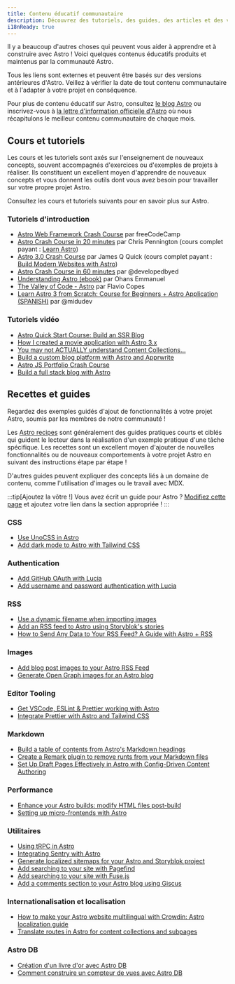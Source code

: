 ```yaml
---
title: Contenu éducatif communautaire
description: Découvrez des tutoriels, des guides, des articles et des vidéos produits par la communauté pour vous aider à apprendre et à construire avec Astro !
i18nReady: true
---
```



Il y a beaucoup d'autres choses qui peuvent vous aider à apprendre et à construire avec Astro ! Voici quelques contenus éducatifs produits et maintenus par la communauté Astro.

Tous les liens sont externes et peuvent être basés sur des versions antérieures d'Astro. Veillez à vérifier la date de tout contenu communautaire et à l'adapter à votre projet en conséquence.

Pour plus de contenu éducatif sur Astro, consultez [le blog Astro](https://astro.build/blog/) ou inscrivez-vous à [la lettre d'information officielle d'Astro](https://astro.build/newsletter/signup) où nous récapitulons le meilleur contenu communautaire de chaque mois.

## Cours et tutoriels 

Les cours et les tutoriels sont axés sur l'enseignement de nouveaux concepts, souvent accompagnés d'exercices ou d'exemples de projets à réaliser. Ils constituent un excellent moyen d'apprendre de nouveaux concepts et vous donnent les outils dont vous avez besoin pour travailler sur votre propre projet Astro.

Consultez les cours et tutoriels suivants pour en savoir plus sur Astro.

### Tutoriels d'introduction
  - [Astro Web Framework Crash Course](https://www.youtube.com/watch?v=e-hTm5VmofI) par freeCodeCamp
  - [Astro Crash Course in 20 minutes](https://www.youtube.com/watch?v=zrPVTf761OI) par Chris Pennington (cours complet payant : [Learn Astro](https://learnastro.dev/))
  - [Astro 3.0 Crash Course](https://www.youtube.com/watch?v=qBOz6TpYAOg) par James Q Quick (cours complet payant : [Build Modern Websites with Astro](https://astrocourse.dev/))
  - [Astro Crash Course in 60 minutes](https://www.youtube.com/watch?v=NniT0vKyn-E) par @developedbyed
  - [Understanding Astro (ebook)](https://www.ohansemmanuel.com/books/understanding-astro) par Ohans Emmanuel
  - [The Valley of Code - Astro](https://thevalleyofcode.com/astro) par Flavio Copes
  - [Learn Astro 3 from Scratch: Course for Beginners + Astro Application (SPANISH)](https://www.youtube.com/watch?v=RB5tR_nqUEw) par @midudev

  ### Tutoriels vidéo
  - [Astro Quick Start Course: Build an SSR Blog](https://www.youtube.com/watch?v=XoIHKO6AkoM)
  - [How I created a movie application with Astro 3.x](https://www.youtube.com/watch?v=Gvr4WhgfP0w)
  - [You may not ACTUALLY understand Content Collections…](https://www.youtube.com/watch?v=Fcw4c3wzm7I)
  - [Build a custom blog platform with Astro and Apprwrite](https://www.youtube.com/watch?v=OERqwLy_reA)
  - [Astro JS Portfolio Crash Course](https://www.youtube.com/watch?v=TwWvNK0yHjI)
  - [Build a full stack blog with Astro](https://egghead.io/courses/build-a-full-stack-blog-with-astro-7ffcf9ec)

## Recettes et guides

Regardez des exemples guidés d'ajout de fonctionnalités à votre projet Astro, soumis par les membres de notre communauté !

Les [Astro recipes](/fr/recipes/) sont généralement des guides pratiques courts et ciblés qui guident le lecteur dans la réalisation d'un exemple pratique d'une tâche spécifique. Les recettes sont un excellent moyen d'ajouter de nouvelles fonctionnalités ou de nouveaux comportements à votre projet Astro en suivant des instructions étape par étape !

D'autres guides peuvent expliquer des concepts liés à un domaine de contenu, comme l'utilisation d'images ou le travail avec MDX.

:::tip[Ajoutez la vôtre !]
Vous avez écrit un guide pour Astro ? [Modifiez cette page](https://github.com/withastro/docs/edit/main/src/content/docs/en/community-resources/content.mdx) et ajoutez votre lien dans la section appropriée !
:::

### CSS
- [Use UnoCSS in Astro](https://www.elian.codes/blog/23-02-11-implementing-unocss-in-astro/)
- [Add dark mode to Astro with Tailwind CSS](https://www.kevinzunigacuellar.com/blog/dark-mode-in-astro/)
### Authentication
- [Add GitHub OAuth with Lucia](https://lucia-auth.com/tutorials/github-oauth/astro)
- [Add username and password authentication with Lucia](https://lucia-auth.com/tutorials/username-and-password/astro)
### RSS
- [Use a dynamic filename when importing images](https://vaihe.com/blog/astro/astro-dynamic-image-prop/)
- [Add an RSS feed to Astro using Storyblok's stories](https://straffesites.com/en/blog/rss-feed-astro-storyblok)
- [How to Send Any Data to Your RSS Feed? A Guide with Astro + RSS](https://aritraroy.live/tutorial/blogs/2023/how-to-send-any-data-to-rss-feed/)
### Images
- [Add blog post images to your Astro RSS Feed](https://webreaper.dev/posts/astro-rss-feed-blog-post-images/)
- [Generate Open Graph images for an Astro blog](https://techsquidtv.com/blog/generating-open-graph-images-for-astro/)
### Editor Tooling
- [Get VSCode, ESLint & Prettier working with Astro](https://patheticgeek.dev/blog/astro-prettier-eslint-vscode)
- [Integrate Prettier with Astro and Tailwind CSS](https://straffesites.com/en/blog/integrate-prettier-astro-tailwindcss)
### Markdown
- [Build a table of contents from Astro's Markdown headings](https://kld.dev/building-table-of-contents/)
- [Create a Remark plugin to remove runts from your Markdown files](https://eatmon.co/blog/remove-runts-markdown/)
- [Set Up Draft Pages Effectively in Astro with Config-Driven Content Authoring](https://akashrajpurohit.com/blog/set-up-draft-pages-effectively-in-astro-with-configdriven-content-authoring/)
### Performance
- [Enhance your Astro builds: modify HTML files post-build](https://straffesites.com/en/blog/optimize-astro-html-post-build)
- [Setting up micro-frontends with Astro](https://medium.com/@sergio.a.soria/setting-up-micro-frontends-with-astro-and-ecma-script-modules-137340d2c520)
### Utilitaires
- [Using tRPC in Astro](https://www.thomasledoux.be/blog/using-trpc-astro-islands-react)
- [Integrating Sentry with Astro](https://akashrajpurohit.com/blog/seamless-error-tracking-integrating-sentry-with-astro/)
- [Generate localized sitemaps for your Astro and Storyblok project](https://straffesites.com/en/blog/localized-sitemap-astro-storyblok)
- [Add searching to your site with Pagefind](https://blog.otterlord.dev/posts/astro-search/)
- [Add searching to your site with Fuse.js](https://www.youtube.com/watch?v=XnV_2MWqAhQ)
- [Add a comments section to your Astro blog using Giscus](https://elazizi.com/posts/add-comments-section-to-your-astro-blog/)
### Internationalisation et localisation
- [How to make your Astro website multilingual with Crowdin: Astro localization guide](https://crowdin.com/blog/2023/06/21/astro-localization-and-i18n)
- [Translate routes in Astro for content collections and subpages](https://www.webdesign-sopelnik.de/en/blog/translate-routes-for-astro-content-collections-or-subpages-with-trailingslash-and-base-support/)
### Astro DB
- [Création d'un livre d'or avec Astro DB](https://ryantrimble.com/blog/creating-a-guestbook-with-astro-db/)
- [Comment construire un compteur de vues avec Astro DB](https://www.vorillaz.com/astro-views)
